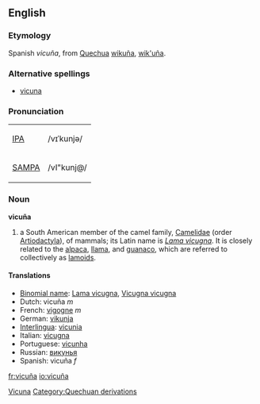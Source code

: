 ==English==
===Etymology=== 
Spanish ''vicuña'', from [[Quechua]] [[wikuña]], [[wik'uña]].  

===Alternative spellings===
* [[vicuna]]

===Pronunciation===
{| border=1 cellpadding=5
| [[w:IPA|IPA]] || /vɪˈkunjə/
|-
| [[w:SAMPA|SAMPA]] || /vI"kunj@/
|}

=== Noun ===
'''vicuña'''

# a South American member of the camel family, [[Camelidae]] (order [[Artiodactyla]]),  of mammals; its Latin name is ''[[Lama vicugna]]''. It is closely related to the [[alpaca]], [[llama]], and [[guanaco]], which are referred to collectively as [[lamoid|lamoids]].  

====Translations====
*[[Binomial name]]: [[Lama vicugna]], [[Vicugna vicugna]]
*Dutch: vicuña ''m''
*French: [[vigogne]] ''m''
*German: [[vikunja]]
*[[Interlingua]]: [[vicunia]]
*Italian: [[vicugna]]
*Portuguese: [[vicunha]]
*Russian: [[викунья]]
*Spanish: vicuña ''f''

[[Category:English words spelled with diacritics or ligatures|Vicuna]]
[[Category:Quechuan derivations]]

[[fr:vicuña]]
[[io:vicuña]]